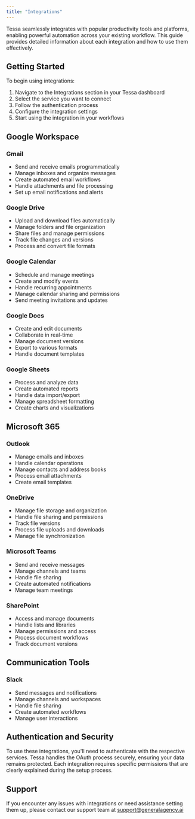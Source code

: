 ```yaml
---
title: "Integrations"
---
```


Tessa seamlessly integrates with popular productivity tools and platforms, enabling powerful automation across your existing workflow. This guide provides detailed information about each integration and how to use them effectively.

## Getting Started

To begin using integrations:

1. Navigate to the Integrations section in your Tessa dashboard
2. Select the service you want to connect
3. Follow the authentication process
4. Configure the integration settings
5. Start using the integration in your workflows

## Google Workspace

### Gmail
- Send and receive emails programmatically
- Manage inboxes and organize messages
- Create automated email workflows
- Handle attachments and file processing
- Set up email notifications and alerts

### Google Drive
- Upload and download files automatically
- Manage folders and file organization
- Share files and manage permissions
- Track file changes and versions
- Process and convert file formats

### Google Calendar
- Schedule and manage meetings
- Create and modify events
- Handle recurring appointments
- Manage calendar sharing and permissions
- Send meeting invitations and updates

### Google Docs
- Create and edit documents
- Collaborate in real-time
- Manage document versions
- Export to various formats
- Handle document templates

### Google Sheets
- Process and analyze data
- Create automated reports
- Handle data import/export
- Manage spreadsheet formatting
- Create charts and visualizations

## Microsoft 365

### Outlook
- Manage emails and inboxes
- Handle calendar operations
- Manage contacts and address books
- Process email attachments
- Create email templates

### OneDrive
- Manage file storage and organization
- Handle file sharing and permissions
- Track file versions
- Process file uploads and downloads
- Manage file synchronization

### Microsoft Teams
- Send and receive messages
- Manage channels and teams
- Handle file sharing
- Create automated notifications
- Manage team meetings

### SharePoint
- Access and manage documents
- Handle lists and libraries
- Manage permissions and access
- Process document workflows
- Track document versions

## Communication Tools

### Slack
- Send messages and notifications
- Manage channels and workspaces
- Handle file sharing
- Create automated workflows
- Manage user interactions

## Authentication and Security

To use these integrations, you'll need to authenticate with the respective services. Tessa handles the OAuth process securely, ensuring your data remains protected. Each integration requires specific permissions that are clearly explained during the setup process.


## Support

If you encounter any issues with integrations or need assistance setting them up, please contact our support team at support@generalagency.ai